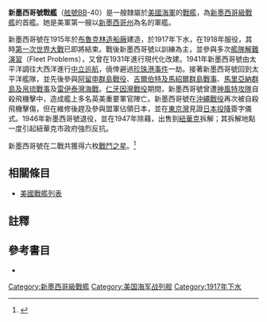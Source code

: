 {{noteTA
|G1=Military
|G2=Shipname
|G3=Aero
|G4=地名
}}
{{軍艦模板
|名稱= 新墨西哥 [[File:Flag_of_the_United_States.svg|30px]]<br />USS New Mexico BB-40
|圖片= [[File:Uss_new_mexico_bb.jpg|280px]]
|照片說明=新墨西哥號在[[富士山|富士山]]下留影。攝於1945年8月。
|艦種= [[戰艦|戰艦]]
|艦級= [[新墨西哥級戰艦|新墨西哥級]]
|製造= [[布魯克林造船廠|布魯克林造船廠]]
|動工= 1915年10月14日
|下水= 1917年4月23日
|服役= 1918年5月20日
|退役= 1946年7月19日
|結局= 1947年11月9日出售拆解
|除籍= 1947年2月25日
|標準= 設計：32,000噸
|滿載= 設計：33,000噸
|長度= 整體：624呎6吋<br />水線：600呎
|闊度= 水線：95呎2.5吋 
|吃水= 30呎
|極速= 21節<br />試航：21.08節
|鍋爐= 12座
|出力= 設計：27,500軸馬力<br />試航：31,197軸馬力
|續航= 8,000海哩/10節
|乘員= 58名軍官<br />1,026名水兵
|裝甲= 艦側：13.5吋至8吋<br />裝甲甲板：70至180磅<br/>艦炮：18吋至5吋<br />炮座：13吋至4.5吋<br />指揮塔：16吋至4吋<br />煙道：9吋<br />隔艙：13.5吋至8吋
|裝備= 主炮：4門[[14吋50倍徑艦炮|14吋/50三聯裝火炮]]<br />副炮：22門5吋/51火炮<br />防空炮：4門3吋/50火炮<br />2座魚雷發射管
|其它=模版參考來源：<ref>{{Harvnb|Friedman|1985|pp=442-443}}新墨西哥級配置，數據僅以設計及建造時為準。</ref>
}}

'''新墨西哥號戰艦'''（[[美國海軍艦體編號|舷號]]BB-40）是一艘隸屬於[[美國海軍|美國海軍]]的[[戰艦|戰艦]]，為[[新墨西哥級戰艦|新墨西哥級戰艦]]的首艦。她是美軍第一艘以[[新墨西哥州|新墨西哥州]]為名的軍艦。

新墨西哥號在1915年於[[布魯克林造船廠|布魯克林造船廠]]建造，於1917年下水，在1918年服役，其時[[第一次世界大戰|第一次世界大戰]]已即將結束。戰後新墨西哥號以訓練為主，並參與多次[[艦隊解難演習|艦隊解難演習]]（Fleet Problems），又曾在1931年進行現代化改建。1941年新墨西哥號由太平洋調往大西洋進行[[中立巡航|中立巡航]]，僥倖避過[[珍珠港事件|珍珠港事件]]一劫。接著新墨西哥號回到太平洋艦隊，並先後參與[[阿留申群島戰役|阿留申群島戰役]]、[[吉爾伯特及馬紹爾群島戰事|吉爾伯特及馬紹爾群島戰事]]、[[馬里亞納群島及帛琉戰事|馬里亞納群島及帛琉戰事]]及[[雷伊泰灣海戰|雷伊泰灣海戰]]。[[仁牙因灣戰役|仁牙因灣戰役]]期間，新墨西哥號曾遭[[神風特攻隊|神風特攻隊]]自殺飛機擊中，造成艦上多名英美重要軍官陣亡。新墨西哥號在[[沖繩戰役|沖繩戰役]]再次被自殺飛機擊傷，但在維修後趕及參與盟軍佔領日本，並在[[東京灣|東京灣]]見證[[日本投降|日本投降]]簽字儀式。1946年新墨西哥號退役，並在1947年除藉，出售到[[紐華克_(紐澤西州)|紐華克]]拆解；其拆解地點一度引起紐華克市政府強烈反抗。

新墨西哥號在二戰共獲得六枚[[戰鬥之星|戰鬥之星]]。<ref>{{Cite web |url=http://www.hazegray.org/danfs/battlesh/bb40.htm |title=美國海軍軍艦字典（DANFS）簡介 |access-date=2012-07-19 |archive-date=2020-01-10 |archive-url=https://web.archive.org/web/20200110134314/http://www.hazegray.org/danfs/battlesh/bb40.htm |dead-url=no }}</ref>

== 相關條目 ==
* [[美國戰艦列表|美國戰艦列表]]

== 註釋 ==
{{reflist}}

== 參考書目 ==
{{Commonscat|USS New Mexico (BB-40)}}
{{海军主题}}

* {{Citation
|last = Friedman
|first = Norman
|year = 1985
|title = U.S. Battleships: An Illustrated Design History
|language = en
|publication-place = Annapolis, Maryland
|publisher = Naval Institute Press
|isbn = 0-87021-715-1}}

{{DEFAULTSORT:New Mexico}}
{{新墨西哥級戰艦}}
{{美國戰艦}}

[[Category:新墨西哥級戰艦|Category:新墨西哥級戰艦]]
[[Category:美国海军战列舰|Category:美国海军战列舰]]
[[Category:1917年下水|Category:1917年下水]]